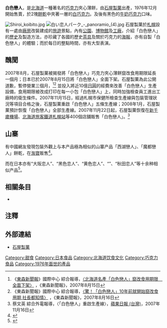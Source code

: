 {{noteTA
|1=zh-hans:巧克力;zh-hk:朱古力;zh-tw:巧克力;
|d1=大陸：巧克力；台灣：巧克力；香港：朱古力
}}
{{japanese|japanese=白い恋人|kana=しろいこいびと|romaji=Shiroi koibito}}
'''白色戀人'''，是[[北海道|北海道]]一種著名的[[巧克力|巧克力]]夾心薄餅，由[[石屋製菓|石屋製菓]]出產，1976年12月開始售賣，於2塊[[餅乾|餅乾]]中夾著一層的[[白巧克力|白巧克力]]。及後有黑色的[[牛奶巧克力|牛奶巧克力]]口味。

[[File:Shiroi_koibito.jpg|thumb]]
[[File:白い恋人パーク_-_panoramio_(4).jpg|thumb]]
石屋製菓於[[札幌|札幌]]設有一處由[[工廠|廠房]]改裝建成的[[旅遊|旅遊]]景點，內有[[公園|公園]]、[[博物館|博物館]]及[[工廠|工廠]]，介紹「白色戀人」的[[歷史|歷史]]及製造方法，亦珍藏了各國的歷史[[茶具|茶具]]及關於巧克力的[[海報|海報]]，亦有自製「白色戀人」的體驗；而於每日的整點時間，亦有大型表演。

== 醜聞 ==
2007年8月，石屋製菓被揭發將「白色戀人」巧克力夾心薄餅竄改食用期限延長一個月；日本已於2007年8月15日將「白色戀人」全面下架。石屋製菓為此公開道歉，暫停營業三個月，<ref>《[[東森新聞報|東森新聞報]]》國際中心 綜合報導，[http://www.ettoday.com/2007/08/15/11183-2141907.htm 〈北海道名產「白色戀人」竄改食用期限　全面下架〉] {{Wayback|url=http://www.ettoday.com/2007/08/15/11183-2141907.htm |date=20081005195053 }}，《東森新聞報》，2007年8月15日</ref><ref>《東森新聞報》國際中心 綜合報導，[http://www.ettoday.com/2007/08/16/334-2142552.htm 〈驚！「白色戀人」10年前就開始竄改食用期 社長都知情〉] {{Wayback|url=http://www.ettoday.com/2007/08/16/334-2142552.htm |date=20080610151513 }}，《東森新聞報》，2007年8月16日</ref> 並投入將近10億[[日圓|日圓]]的經費來改善「白色戀人」生產設備，食用期限被改成打印在每一小包「白色戀人」上，同時加強檢查員工進出工廠時的衛生條件。2007年11月15日，經過札幌市保健所檢查生產線與包裝管理狀況等項目合格之後，石屋製菓重啟「白色戀人」五條生產線；2008年1月，石屋製菓預計恢復「白色戀人」全部生產線。2007年11月22日起，石屋製菓恢復在[[新千歲機場|新千歲機場]]、[[北海道旅客鐵道|北海道旅客鐵道]][[札幌站|札幌站]]等400個店舖販售「白色戀人」。<ref>蔡文英 綜合外電報導，〈「白色戀人」重啟生產線〉，[[蘋果日報_(台灣)|蘋果日報 (台灣)]]，2007年11月16日</ref>

== 山寨 ==
有中國網友發現包裝外觀上与本产品極為相似的山寨产品「西湖戀人」、「魔都戀人」餅乾，在[[淘寶|淘寶]]販售<ref>{{cite news|url=http://hk.apple.nextmedia.com/realtime/china/20150623/53885084|title=山寨強國又一傑作 「西湖戀人」好眼熟|date=2015年6月23日}}</ref>。

而在日本亦有“大阪恋人”、“黑色恋人”、“黄色恋人”、“{{link-ja|有趣恋人|面白い恋人}}”、“秋田恋人”等十余种相似产品<ref>{{cite web|title=実は他にもこんなに有った！噂の「白い恋人」のパロディ商品大集合|url=https://matome.naver.jp/odai/2132292071101236901|publisher=NAVER|date=2012-06-13}}</ref>。

== 相關条目 ==
* {{link-ja|北海道限定品|}}

== 注釋 ==
{{Reflist}}

== 外部連結 ==
* [http://www.ishiya.co.jp  石屋製菓]{{ja}}

[[Category:甜食|Category:甜食]]
[[Category:日本食品|Category:日本食品]]
[[Category:北海道饮食文化|Category:北海道饮食文化]]
[[Category:巧克力食品|Category:巧克力食品]]
[[Category:1976年面世的產品|Category:1976年面世的產品]]